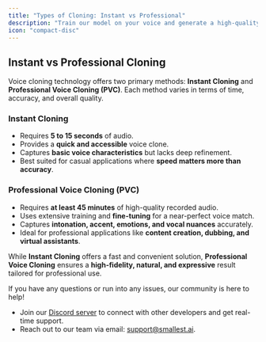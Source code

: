 ```yaml
---
title: "Types of Cloning: Instant vs Professional"
description: "Train our model on your voice and generate a high-quality professional voice clone."
icon: "compact-disc"
---
```


## Instant vs Professional Cloning  

Voice cloning technology offers two primary methods: **Instant Cloning** and **Professional Voice Cloning (PVC)**. Each method varies in terms of time, accuracy, and overall quality.

### **Instant Cloning**  
- Requires **5 to 15 seconds** of audio.  
- Provides a **quick and accessible** voice clone.  
- Captures **basic voice characteristics** but lacks deep refinement.  
- Best suited for casual applications where **speed matters more than accuracy**.  

### **Professional Voice Cloning (PVC)**  
- Requires **at least 45 minutes** of high-quality recorded audio.  
- Uses extensive training and **fine-tuning** for a near-perfect voice match.  
- Captures **intonation, accent, emotions, and vocal nuances** accurately.  
- Ideal for professional applications like **content creation, dubbing, and virtual assistants**.  

While **Instant Cloning** offers a fast and convenient solution, **Professional Voice Cloning** ensures a **high-fidelity, natural, and expressive** result tailored for professional use.  

If you have any questions or run into any issues, our community is here to help!   

- Join our [Discord server](https://discord.gg/ywShEyXHBW) to connect with other developers and get real-time support.  
- Reach out to our team via email: [support@smallest.ai](mailto:support@smallest.ai).
